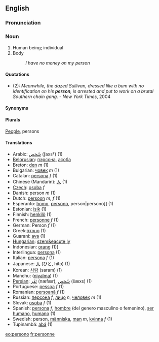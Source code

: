 ==English==
===Pronunciation===

===Noun===
#Human being; individual
#Body <!-- needs revising; also is this a legal term? -->
#:''I have no money on my person''

====Quotations====
* (2): ''Meanwhile, the dazed Sullivan, dressed like a bum with no identification on his '''person''', is arrested and put to work on a brutal Southern chain gang.''  - ''New York Times'', 2004

====Synonyms====

====Plurals====

[[People]], persons

====Translations====
*Arabic: [[شَخص]] (ʃaxsˁ) (1)
*[[Belorusian]]: [[пэрсона]], [[асоба]]
*Breton: [[den]] ''m'' (1)
*Bulgarian: [[човек]] ''m'' (1)
*Catalan: [[persona]] ''f'' (1)
*Chinese (Mandarin): [[人]] (1)
*[[Czech]]: [[osoba]] ''f''
*Danish: person ''m'' (1)
*Dutch: [[persoon]] ''m, f'' (1)
*Esperanto: [[homo]], [[persono]], {{msg:ReVo}}person|persono]] (1)
*Estonian: [[isik]] (1)
*Finnish: [[henkilö]] (1)
*French: [[personne]] ''f'' (1)
*German: Person ''f'' (1)
*Greek:[[άτομο]] (1)
*Guarani: [[ava]] (1)
*[[Hungarian]]: [[szem&eacute;ly]]
*Indonesian: [[orang]] (1)]
*Interlingua: [[persona]] (1)
*Italian: [[persona]] ''f'' (1)
*Japanese: [[人]] (ひと, hito) (1)
*Korean: [[사람]] (saram) (1)
*Manchu: ([[niyalma]]) (1) <!--is this a transliteration?  If so, it should not be wikified-->
*[[Persian]]:  [[نَفَر]] (næfær), [[شَخص]] (šæxs) (1)
*Portuguese: [[pessoa]] ''f'' (1)
*Romanian: [[persoană]] ''f'' (1)
*Russian: [[персона]] ''f'', [[лицо]] ''n'', [[человек]] ''m'' (1)
*Slovak: [[osoba#Slovak|osoba]] ''f'' (1)
*Spanish: [[persona]] ''f'', [[hombre]] (del genero masculino o femenino),  [[ser humano]], [[humano]] (1) <!--is "del genero masculino o femenino" part of the translation or does it mean that "hombre" can apply to both a man and a woman?  If the latter, is it really necessary to say this? -->
*Swedish: person, [[människa]], [[man]] ''m'', [[kvinna]] ''f'' (1)
*Tupinambá: [[abá]] (1)


[[eo:persono]]
[[fr:personne]]